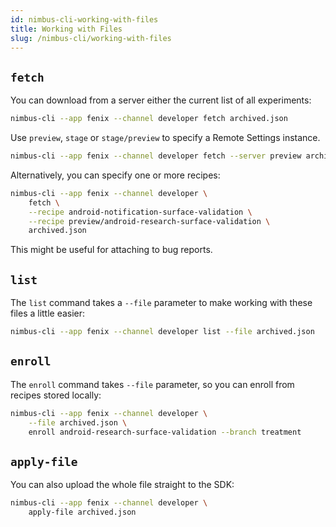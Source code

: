 ```yaml
---
id: nimbus-cli-working-with-files
title: Working with Files
slug: /nimbus-cli/working-with-files
---
```


## `fetch`

You can download from a server either the current list of all experiments:

```sh
nimbus-cli --app fenix --channel developer fetch archived.json
```

Use `preview`, `stage` or `stage/preview` to specify a Remote Settings instance.

```sh
nimbus-cli --app fenix --channel developer fetch --server preview archived.json
```

Alternatively, you can specify one or more recipes:

```sh
nimbus-cli --app fenix --channel developer \
    fetch \
    --recipe android-notification-surface-validation \
    --recipe preview/android-research-surface-validation \
    archived.json
```

This might be useful for attaching to bug reports.

## `list`

The `list` command takes a `--file` parameter to make working with these files a little easier:

```sh
nimbus-cli --app fenix --channel developer list --file archived.json
```

## `enroll`

The `enroll` command takes `--file` parameter, so you can enroll from recipes stored locally:

```sh
nimbus-cli --app fenix --channel developer \
    --file archived.json \
    enroll android-research-surface-validation --branch treatment
```

## `apply-file`

You can also upload the whole file straight to the SDK:

```sh
nimbus-cli --app fenix --channel developer \
    apply-file archived.json
```
